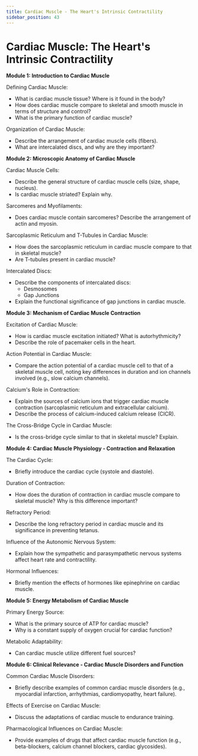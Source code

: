 ```yaml
---
title: Cardiac Muscle - The Heart's Intrinsic Contractility
sidebar_position: 43
---
```


# Cardiac Muscle: The Heart's Intrinsic Contractility

**Module 1: Introduction to Cardiac Muscle**

Defining Cardiac Muscle:
* What is cardiac muscle tissue? Where is it found in the body?
* How does cardiac muscle compare to skeletal and smooth muscle in terms of structure and control?
* What is the primary function of cardiac muscle?

Organization of Cardiac Muscle:
* Describe the arrangement of cardiac muscle cells (fibers).
* What are intercalated discs, and why are they important?

**Module 2: Microscopic Anatomy of Cardiac Muscle**

Cardiac Muscle Cells:
* Describe the general structure of cardiac muscle cells (size, shape, nucleus).
* Is cardiac muscle striated? Explain why.

Sarcomeres and Myofilaments:
* Does cardiac muscle contain sarcomeres? Describe the arrangement of actin and myosin.

Sarcoplasmic Reticulum and T-Tubules in Cardiac Muscle:
* How does the sarcoplasmic reticulum in cardiac muscle compare to that in skeletal muscle?
* Are T-tubules present in cardiac muscle?

Intercalated Discs:
* Describe the components of intercalated discs:
    * Desmosomes
    * Gap Junctions
* Explain the functional significance of gap junctions in cardiac muscle.

**Module 3: Mechanism of Cardiac Muscle Contraction**

Excitation of Cardiac Muscle:
* How is cardiac muscle excitation initiated? What is autorhythmicity?
* Describe the role of pacemaker cells in the heart.

Action Potential in Cardiac Muscle:
* Compare the action potential of a cardiac muscle cell to that of a skeletal muscle cell, noting key differences in duration and ion channels involved (e.g., slow calcium channels).

Calcium's Role in Contraction:
* Explain the sources of calcium ions that trigger cardiac muscle contraction (sarcoplasmic reticulum and extracellular calcium).
* Describe the process of calcium-induced calcium release (CICR).

The Cross-Bridge Cycle in Cardiac Muscle:
* Is the cross-bridge cycle similar to that in skeletal muscle? Explain.

**Module 4: Cardiac Muscle Physiology - Contraction and Relaxation**

The Cardiac Cycle:
* Briefly introduce the cardiac cycle (systole and diastole).

Duration of Contraction:
* How does the duration of contraction in cardiac muscle compare to skeletal muscle? Why is this difference important?

Refractory Period:
* Describe the long refractory period in cardiac muscle and its significance in preventing tetanus.

Influence of the Autonomic Nervous System:
* Explain how the sympathetic and parasympathetic nervous systems affect heart rate and contractility.

Hormonal Influences:
* Briefly mention the effects of hormones like epinephrine on cardiac muscle.

**Module 5: Energy Metabolism of Cardiac Muscle**

Primary Energy Source:
* What is the primary source of ATP for cardiac muscle?
* Why is a constant supply of oxygen crucial for cardiac function?

Metabolic Adaptability:
* Can cardiac muscle utilize different fuel sources?

**Module 6: Clinical Relevance - Cardiac Muscle Disorders and Function**

Common Cardiac Muscle Disorders:
* Briefly describe examples of common cardiac muscle disorders (e.g., myocardial infarction, arrhythmias, cardiomyopathy, heart failure).

Effects of Exercise on Cardiac Muscle:
* Discuss the adaptations of cardiac muscle to endurance training.

Pharmacological Influences on Cardiac Muscle:
* Provide examples of drugs that affect cardiac muscle function (e.g., beta-blockers, calcium channel blockers, cardiac glycosides).